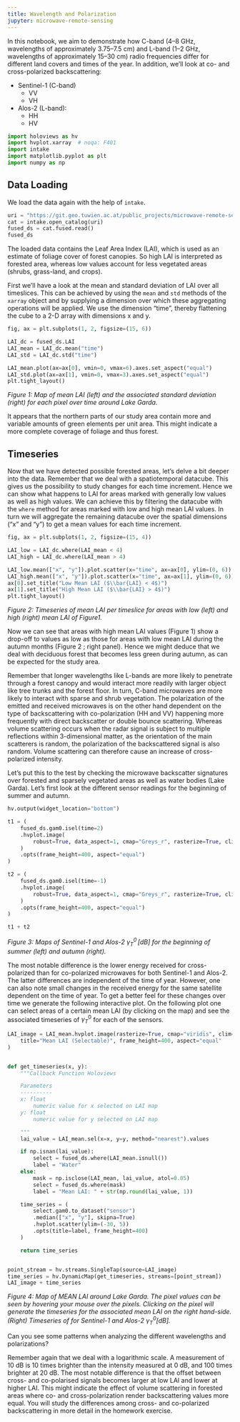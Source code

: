```yaml
---
title: Wavelength and Polarization
jupyter: microwave-remote-sensing
---
```



In this notebook, we aim to demonstrate how C-band (4–8 GHz, wavelengths of approximately 3.75–7.5 cm) and L-band (1–2 GHz, wavelengths of approximately 15–30 cm) radio frequencies differ for different land covers and times of the year. In addition, we'll look at co- and cross-polarized backscattering:

+ Sentinel-1 (C-band)
    + VV
    + VH
+ Alos-2 (L-band):
    + HH
    + HV


```python
import holoviews as hv
import hvplot.xarray  # noqa: F401
import intake
import matplotlib.pyplot as plt
import numpy as np
```

## Data Loading

We load the data again with the help of `intake`.

```python
uri = "https://git.geo.tuwien.ac.at/public_projects/microwave-remote-sensing/-/raw/main/microwave-remote-sensing.yml"
cat = intake.open_catalog(uri)
fused_ds = cat.fused.read()
fused_ds
```

The loaded data contains the Leaf Area Index (LAI), which is used as an estimate of foliage cover of forest canopies. So high LAI is interpreted as forested area, whereas low values account for less vegetated areas (shrubs, grass-land, and crops).

First we'll have a look at the mean and standard deviation of LAI over all timeslices. This can be achieved by using the `mean` and `std` methods of the `xarray` object and by supplying a dimension over which these aggregating operations will be applied. We use the dimension "time", thereby flattening the cube to a 2-D array with dimensions x and y.

```python
fig, ax = plt.subplots(1, 2, figsize=(15, 6))

LAI_dc = fused_ds.LAI
LAI_mean = LAI_dc.mean("time")
LAI_std = LAI_dc.std("time")

LAI_mean.plot(ax=ax[0], vmin=0, vmax=6).axes.set_aspect("equal")
LAI_std.plot(ax=ax[1], vmin=0, vmax=3).axes.set_aspect("equal")
plt.tight_layout()
```

*Figure 1: Map of mean LAI (left) and the associated standard deviation (right) for each pixel over time around Lake Garda.*

It appears that the northern parts of our study area contain more and variable amounts of green elements per unit area. This might indicate a more complete coverage of foliage and thus forest.

## Timeseries

Now that we have detected possible forested areas, let's delve a bit deeper into the data. Remember that we deal with a spatiotemporal datacube. This gives us the possibility to study changes for each time increment. Hence we can show what happens to LAI for areas marked with generally low values as well as high values. We can achieve this by filtering the datacube with the `where` method for areas marked with low and high mean LAI values. In turn we will aggregate the remaining datacube over the spatial dimensions ("x" and "y") to get a mean values for each time increment.

```python
fig, ax = plt.subplots(1, 2, figsize=(15, 4))

LAI_low = LAI_dc.where(LAI_mean < 4)
LAI_high = LAI_dc.where(LAI_mean > 4)

LAI_low.mean(["x", "y"]).plot.scatter(x="time", ax=ax[0], ylim=(0, 6))
LAI_high.mean(["x", "y"]).plot.scatter(x="time", ax=ax[1], ylim=(0, 6))
ax[0].set_title("Low Mean LAI ($\\bar{LAI} < 4$)")
ax[1].set_title("High Mean LAI ($\\bar{LAI} > 4$)")
plt.tight_layout()
```

*Figure 2: Timeseries of mean LAI per timeslice for areas with low (left) and high (right) mean LAI of Figure1.*

Now we can see that areas with high mean LAI values (Figure 1) show a drop-off to values as low as those for areas with low mean LAI during the autumn months (Figure 2 ; right panel). Hence we might deduce that we deal with deciduous forest that becomes less green during autumn, as can be expected for the study area.

Remember that longer wavelengths like L-bands are more likely to penetrate through a forest canopy and would interact more readily with larger object like tree trunks and the forest floor. In turn, C-band microwaves are more likely to interact with sparse and shrub vegetation. The polarization of the emitted and received microwaves is on the other hand dependent on the type of backscattering with co-polarization (HH and VV) happening more frequently with direct backscatter or double bounce scattering. Whereas volume scattering occurs when the radar signal is subject to multiple reflections within 3-dimensional matter, as the orientation of the main scatterers is random, the polarization of the backscattered signal is also random. Volume scattering can therefore cause an increase of cross-polarized intensity.

Let's put this to the test by checking the microwave backscatter signatures over forested and sparsely vegetated areas as well as water bodies (Lake Garda). Let's first look at the different sensor readings for the beginning of summer and autumn.

```python
hv.output(widget_location="bottom")

t1 = (
    fused_ds.gam0.isel(time=2)
    .hvplot.image(
        robust=True, data_aspect=1, cmap="Greys_r", rasterize=True, clim=(-25, 0)
    )
    .opts(frame_height=400, aspect="equal")
)

t2 = (
    fused_ds.gam0.isel(time=-1)
    .hvplot.image(
        robust=True, data_aspect=1, cmap="Greys_r", rasterize=True, clim=(-25, 0)
    )
    .opts(frame_height=400, aspect="equal")
)

t1 + t2
```

*Figure 3: Maps of Sentinel-1 and Alos-2 $\gamma^0_T \,[dB]$ for the beginning of summer (left) and autumn (right).*

The most notable difference is the lower energy received for cross-polarized than for co-polarized microwaves for both Sentinel-1 and Alos-2. The latter differences are independent of the time of year. However, one can also note small changes in the received energy for the same satellite dependent on the time of year. To get a better feel for these changes over time we generate the following interactive plot. On the following plot one can select areas of a certain mean LAI (by clicking on the map) and see the associated timeseries of $\gamma^0_T$ for each of the sensors.

```python
LAI_image = LAI_mean.hvplot.image(rasterize=True, cmap="viridis", clim=(0, 6)).opts(
    title="Mean LAI (Selectable)", frame_height=400, aspect="equal"
)


def get_timeseries(x, y):
    """Callback Function Holoviews

    Parameters
    ----------
    x: float
        numeric value for x selected on LAI map
    y: float
        numeric value for y selected on LAI map

    """
    lai_value = LAI_mean.sel(x=x, y=y, method="nearest").values

    if np.isnan(lai_value):
        select = fused_ds.where(LAI_mean.isnull())
        label = "Water"
    else:
        mask = np.isclose(LAI_mean, lai_value, atol=0.05)
        select = fused_ds.where(mask)
        label = "Mean LAI: " + str(np.round(lai_value, 1))

    time_series = (
        select.gam0.to_dataset("sensor")
        .median(["x", "y"], skipna=True)
        .hvplot.scatter(ylim=(-30, 5))
        .opts(title=label, frame_height=400)
    )

    return time_series


point_stream = hv.streams.SingleTap(source=LAI_image)
time_series = hv.DynamicMap(get_timeseries, streams=[point_stream])
LAI_image + time_series
```

*Figure 4: Map of MEAN LAI around Lake Garda. The pixel values can be seen by hovering your mouse over the pixels. Clicking on the pixel will generate the timeseries for the associated mean LAI on the right hand-side. (Right) Timeseries of for Sentinel-1 and Alos-2 $\gamma^0_T [dB]$.*

Can you see some patterns when analyzing the different wavelengths and polarizations?

Remember again that we deal with a logarithmic scale. A measurement of 10 dB is 10 times brighter than the intensity measured at 0 dB, and 100 times brighter at 20 dB. The most notable difference is that the offset between cross- and co-polarised signals becomes larger at low LAI and lower at higher LAI. This might indicate the effect of volume scattering in forested areas where co- and cross-polarization render backscattering values more equal. You will study the differences among cross- and co-polarized backscattering in more detail in the homework exercise.
